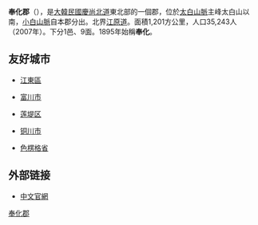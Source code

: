 {{about|韓國慶尚北道的郡縣|中國浙江的行政區劃|奉化區}}
{{Infobox settlement
| name                    = 奉化郡
| settlement_type         = [[韓國行政區劃|郡]]
| translit_lang1          = [[韓語|韓語]]
| translit_lang1_type1    = [[諺文|諺文]]
| translit_lang1_info1    = 봉화군
| translit_lang1_type2    = [[朝鮮漢字|漢字]]
| translit_lang1_info2    = 奉化郡
| translit_lang1_type3    = {{nowrap|[[文化观光部2000年式|文化观光部2000年式]]}}
| translit_lang1_info3    = Bonghwa-gun
| translit_lang1_type4    = {{nowrap|[[馬科恩-賴肖爾表記法|馬科恩-賴肖爾表記法]]}}
| translit_lang1_info4    = Ponghwa-gun
| image_skyline           = Korea-Bonghwa County-Mount Cheongnyangsan in Namnyeonri-01.jpg
| image_caption           = {{link-ko|清涼山 (韓國)|청량산 (경북)|清涼山}}
| image_flag              = Flag of Bonghwa.svg
| image_seal              = 
| image_map               = North Gyeongsang-Bonghwa.svg
| map_caption             = 奉化郡在韓國及慶尚北道的位置
| subdivision_type        = 國家
| subdivision_name        = {{ROK}}
| subdivision_type1       = [[朝鮮地區|地區]]
| subdivision_name1       = [[嶺南地方|嶺南地方]]
| subdivision_type2       = 省份
| subdivision_name2       = [[慶尚北道|慶尚北道]]
| parts_type              = 行政區劃
| parts                   = 1邑、9[[面_(行政區劃)|面]]
| area_total_km2          = 1201
| population_total        = 30,762
| population_density_km2  = auto
| population_as_of        = 2021年
| population_blank1_title = 方言
| population_blank1       = [[慶尚方言|慶尚方言]]
| governing_body          = 奉化郡政府
| leader_title            = 郡守
| leader_name             = {{link-ko|嚴泰恒|엄태항}}
| leader_party            = {{NONP}}
| leader_title1           = 國會議員
| leader_name1            = [[朴亨修|朴亨修]] （{{PPP}}）
| blank_name              = 郡樹
| blank_info              = [[赤松|赤松]]
| blank1_name             = 郡花
| blank1_info             = [[木蘭科|木蘭]]
| blank2_name             = 郡鳥
| blank2_info             = [[普通喜鵲|喜鵲]]
}}
'''奉化郡'''（{{kor|諺=봉화군|漢=奉化郡|羅=Bonghwa gun|f=y}}），是[[大韓民國|大韓民國]][[慶尚北道|慶尚北道]]東北部的一個郡，位於[[太白山脈|太白山脈]]主峰太白山以南，[[小白山脈|小白山脈]]自本郡分出。北界[[江原道_(韓國)|江原道]]。面積1,201方公里，人口35,243人（2007年）。下分1邑、9面。1895年始稱'''奉化'''。

== 友好城市 ==
* {{KOR}}[[江東區_(首爾)|江東區]]  
* {{KOR}}[[富川市|富川市]]  
* {{KOR}}[[莲堤区|莲堤区]]  
* {{CHN}}[[铜川市|铜川市]] 
* {{MNG}}[[色楞格省|色楞格省]] 

==外部链接==
* [http://www.bonghwa.go.kr/open.content/cn/?hl=cn 中文官網] {{Wayback|url=http://www.bonghwa.go.kr/open.content/cn/?hl=cn |date=20201026194427 }}

{{慶尚北道行政區劃}}

{{DEFAULTSORT:Bonghwa-gun}}
[[Category:奉化郡|]]